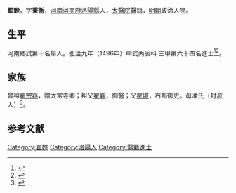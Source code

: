 {{明清人物信息框
| 姓名 = 翟銓
| 原名 =
| 圖片名稱= 
| 圖片大小 =
| 圖片說明 = 
| 最高職務 =
| 國家 = 大明 
| 爵位 =
| 籍貫 = [[河南|河南]][[河南府|河南府]][[洛陽縣|洛陽縣]]
| 族裔 = 
| 字號 = 
| 諡號 =
| 出生日期 = 四月十七日
| 出生地點 =
| 逝世日期 = 卒年不詳 
| 逝世地點 =
| 墓葬 =
| 配偶 = 張氏
| 親屬 = 
| 出身 =
* 弘治九年丙辰科同進士出身
| 經歷 =
| 著作 = 
}}
'''翟銓'''{{BD|1458年||？年||}}，字'''秉衡'''，[[河南|河南]][[河南府|河南府]][[洛陽縣|洛陽縣]]人，[[太醫院|太醫院]]醫籍，[[明朝|明朝]]政治人物。

== 生平 ==
河南鄉試第十名舉人。弘治九年（1496年）中式丙辰科<!---會試第二百九十二名--->三甲第六十四名進士<ref>{{Cite book|title=《[[皇明贡举考|皇明贡举考]]》卷五|last=（明）[[张朝瑞|张朝瑞]]|first=|publisher=《续修四库全书》史部第828册|year=|isbn=|location=|pages=}}</ref><ref>{{Cite book|title=贡举志五种 上|last=鲁小俊，江俊伟著|first=|publisher=武汉：武汉大学出版社|year=2009|isbn=978-7-307-07043-1|location=|pages=}}</ref>。

== 家族 ==
曾祖[[翟宗器|翟宗器]]，贈太常寺卿；祖父[[翟觀|翟觀]]，御醫；父[[翟瑄|翟瑄]]，右都御史。母潘氏（封淑人）<ref>{{Cite book|title=天一阁藏明代科举录选刊 登科录 点校本|last=龚延明主编|first=|publisher=宁波出版社|year=2016|isbn=978-7-5526-2320-8|location=宁波|pages=|quote=《明代登科錄彙編》之《弘治九年進士登科錄》}}</ref>。

==参考文献==
{{reflist}}

{{弘治九年丙辰科殿試金榜}}

{{Authority control}}

{{DEFAULTSORT:}}
[[Category:翟姓|Category:翟姓]]
[[Category:洛陽人|Category:洛陽人]]
[[Category:醫籍進士|Category:醫籍進士]]
